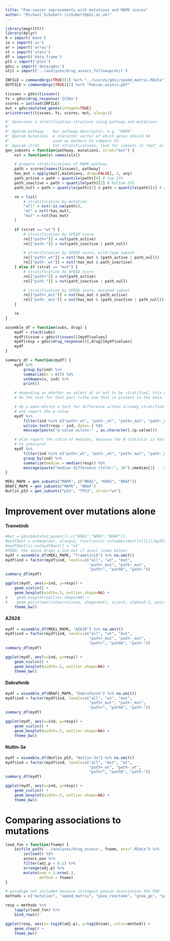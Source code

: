 ```yaml
---
title: "Pan-cancer improvements with mutations and MAPK scores"
author: "Michael Schubert (schubert@ebi.ac.uk)"
---
```


```r
library(magrittr)
library(dplyr)
b = import('base')
io = import('io')
ar = import('array')
st = import('stats')
df = import('data_frame')
plt = import('plot')
gdsc = import('data/gdsc')
util = import('../analyses/drug_assocs_followup/util')

INFILE = commandArgs(TRUE)[1] %or% "../scores/gdsc/speed_matrix.RData"
OUTFILE = commandArgs(TRUE)[2] %or% "Pancan_assocs.pdf"

tissues = gdsc$tissues()
Ys = gdsc$drug_response('IC50s')
scores = io$load(INFILE)
mut = gdsc$mutated_genes(intogen=TRUE)
ar$intersect(tissues, Ys, scores, mut, along=1)

#' Generates a stratification structure using pathway and mutations
#'
#' @param pathway    Our pathway descriptor, e.g. "MAPK"
#' @param mutations  A character vector of which genes should be
#'                   used as markers to compare to
#' @param strat      For stratifications, look for subsets in "mut" or "wt"?
gen_subsets = function(pathway, mutations, strat="mut") {
    nst = function(x) names(x[x])

    # prepare stratifications of MAPK pathway
    path = scores[names(tissues), pathway]
    has_mut = apply(mut[,mutations, drop=FALSE], 1, any)
    path_active = path > quantile(path)[4] # top 25%
    path_inactive = path < quantile(path)[2] # bottom 25%
    path_null = path > quantile(path)[2] & path < quantile(path)[4] # rest

    re = list(
        # stratification by mutation
        "all" = nst(!is.na(path)),
        "wt" = nst(!has_mut),
        "mut" = nst(has_mut)
    )

    if (strat == "wt") {
        # stratification by SPEED score
        re[["path+"]] = nst(path_active)
        re[["path-"]] = nst(path_inactive | path_null)

        # stratification by SPEED score, wild-type subset
        re[["path+_wt"]] = nst(!has_mut & (path_active | path_null))
        re[["path-_wt"]] = nst(!has_mut & path_inactive)
    } else if (strat == "mut") {
        # stratification by SPEED score
        re[["path+"]] = nst(path_active)
        re[["path-"]] = nst(path_inactive | path_null)

        # stratification by SPEED score, mutated subset
        re[["path+_mut"]] = nst(has_mut & path_active)
        re[["path-_mut"]] = nst(has_mut & (path_inactive | path_null))
    }

    re
}

assemble_df = function(subs, drug) {
    mydf = stack(subs)
    mydf$tissue = gdsc$tissues()[mydf$values]
    mydf$resp = gdsc$drug_response()[,drug][mydf$values]
    mydf
}

summary_df = function(mydf) {
    mydf %>%
        group_by(ind) %>%
        summarize(n = n()) %$%
        setNames(n, ind) %>%
        print()

    # depending on whether we select wt or mut to be stratified, this will
    # do the test for that pair (=the one that is present in the data.frame)

    # do a mann-whitny u test for difference within already stratified pop
    # and report the p-value
    mydf %>%
        filter(ind %in% c("path+_wt", "path-_wt", "path+_mut", "path-_mut")) %>%
        wilcox.test(resp ~ ind, data=.) %$%
        message(paste("p-value wilcox:" , as.character(.$p.value)))

    # also report the ratio of medians, because the W statistic is hard
    # to interpret
    mydf %>%
        filter(ind %in% c("path+_wt", "path-_wt", "path+_mut", "path-_mut")) %>%
        group_by(ind) %>%
        summarize(median = median(resp)) %$%
        message(paste("median difference (fold):", 10^(.$median[2] - .$median[1])))
}

MEKi_MAPK = gen_subsets("MAPK", c("NRAS", "KRAS", "BRAF"))
BRAFi_MAPK = gen_subsets("MAPK", "BRAF")
Nutlin_p53 = gen_subsets("p53", "TP53", strat="wt")
```

# Improvement over mutations alone

#### Trametinib

```r
#mut = gdsc$mutated_genes()[,c("KRAS","NRAS","BRAF")]
#mydf$mut = ar$map(mut, along=2, function(x) colnames(mut)[x][1])[mydf$values]
#mydf$mut[is.na(mydf$mut)] = "wt"
#TODO: the above drops a 2nd mut if avail (same below)
mydf = assemble_df(MEKi_MAPK, "Trametinib") %>% na.omit()
mydf$ind = factor(mydf$ind, levels=c("all", "wt", "mut",
                                     "path+_mut", "path-_mut",
                                     "path+", "path0", "path-"))
summary_df(mydf)

ggplot(mydf, aes(x=ind, y=resp)) +
    geom_violin() +
    geom_boxplot(width=.5, outlier.shape=NA) +
#    geom_boxplot(outlier.shape=NA) +
#    geom_point(aes(colour=tissue, shape=mut), size=5, alpha=0.5, position=position_jitter(w=0.5))
    theme_bw()
```

#### AZ628

```r
mydf = assemble_df(MEKi_MAPK, "AZ628") %>% na.omit()
mydf$ind = factor(mydf$ind, levels=c("all", "wt", "mut",
                                     "path+_mut", "path-_mut",
                                     "path+", "path0", "path-"))
summary_df(mydf)

ggplot(mydf, aes(x=ind, y=resp)) +
    geom_violin() +
    geom_boxplot(width=.5, outlier.shape=NA) +
    theme_bw()
```

#### Dabrafenib

```r
mydf = assemble_df(BRAFi_MAPK, "Dabrafenib") %>% na.omit()
mydf$ind = factor(mydf$ind, levels=c("all", "wt", "mut",
                                     "path+_mut", "path-_mut",
                                     "path+", "path0", "path-"))
summary_df(mydf)

ggplot(mydf, aes(x=ind, y=resp)) +
    geom_violin() +
    geom_boxplot(width=.5, outlier.shape=NA) +
    theme_bw()
```

#### Nutlin-3a

```r
mydf = assemble_df(Nutlin_p53, "Nutlin-3a") %>% na.omit()
mydf$ind = factor(mydf$ind, levels=c("all", "mut", "wt",
                                     "path+_wt", "path-_wt",
                                     "path+", "path0", "path-"))
summary_df(mydf)

ggplot(mydf, aes(x=ind, y=resp)) +
    geom_violin() +
    geom_boxplot(width=.5, outlier.shape=NA) +
    theme_bw()
```


# Comparing associations to mutations

```r
load_fun = function(fname) {
    io$file_path('../analyses/drug_assocs', fname, ext=".RData") %>%
        io$load() %$%
        assocs.pan %>%
        filter(adj.p < 0.1) %>%
        arrange(adj.p) %>%
        mutate(num = 1:nrow(.),
               method = fname)
}

# paradigm not included because strongest pancan association 39% FDR
methods = c("mutation", "speed_matrix", "gsea_reactome", "gsea_go", "spia", "pathifier")

resp = methods %>%
    lapply(load_fun) %>%
    bind_rows()

ggplot(resp, aes(x=-log10(adj.p), y=log10(num), color=method)) +
    geom_step() +
    theme_bw()
```
